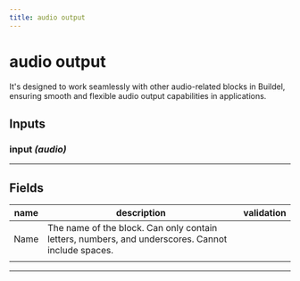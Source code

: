 ```yaml
---
title: audio output
---
```


# audio output
It's designed to work seamlessly with other audio-related blocks in Buildel, ensuring smooth and flexible audio output capabilities in applications.

## Inputs
### input _(audio)_
---
## Fields
| name | description | validation |
|------|-------------|------------|
| Name | The name of the block. Can only contain letters, numbers, and underscores. Cannot include spaces. || 
 | |

---
    